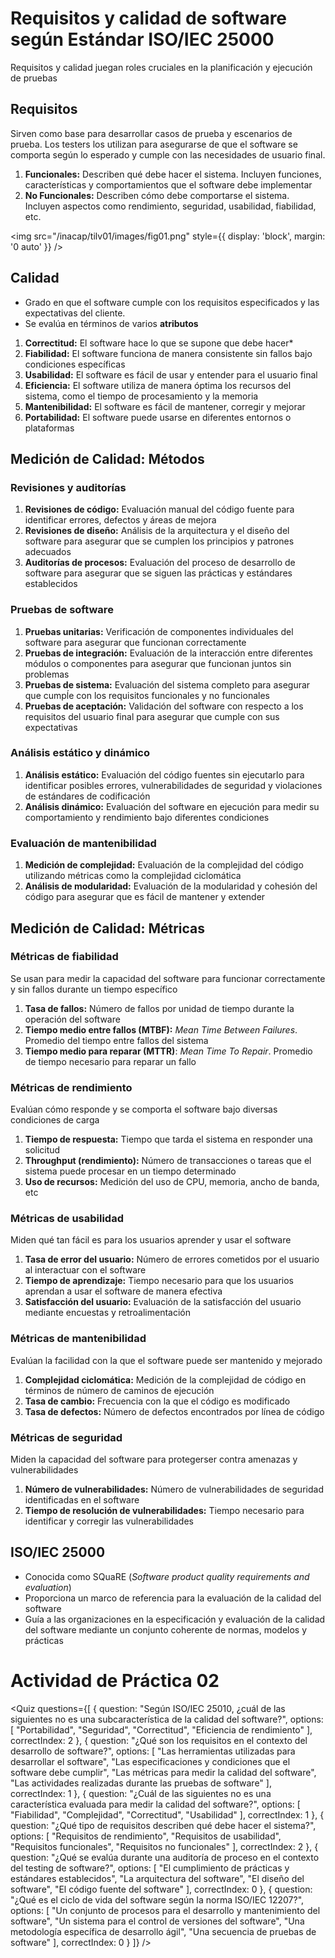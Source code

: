 # Requisitos y calidad de software según Estándar ISO/IEC 25000

Requisitos y calidad juegan roles cruciales en la planificación y ejecución de pruebas

## Requisitos
Sirven como base para desarrollar casos de prueba y escenarios de prueba. Los testers los utilizan para asegurarse de que el software se comporta según lo esperado y cumple con las necesidades de usuario final.

1. **Funcionales:** Describen qué debe hacer el sistema. Incluyen funciones, características y comportamientos que el software debe implementar
2. **No Funcionales:** Describen cómo debe comportarse el sistema. Incluyen aspectos como rendimiento, seguridad, usabilidad, fiabilidad, etc.

<img 
  src="/inacap/tilv01/images/fig01.png" 
  style={{ display: 'block', margin: '0 auto' }} 
/>

## Calidad
- Grado en que el software cumple con los requisitos especificados y las expectativas del cliente.
- Se evalúa en términos de varios **atributos**

1. **Correctitud:** El software hace lo que se supone que debe hacer*
2. **Fiabilidad:** El software funciona de manera consistente sin fallos bajo condiciones específicas
3. **Usabilidad:** El software es fácil de usar y entender para el usuario final
4. **Eficiencia:** El software utiliza de manera óptima los recursos del sistema, como el tiempo de procesamiento y la memoria
5. **Mantenibilidad:** El software es fácil de mantener, corregir y mejorar
6. **Portabilidad:** El software puede usarse en diferentes entornos o plataformas


## Medición de Calidad: Métodos

### Revisiones y auditorías
1. **Revisiones de código:** Evaluación manual del código fuente para identificar errores, defectos y áreas de mejora
2. **Revisiones de diseño:** Análisis de la arquitectura y el diseño del software para asegurar que se cumplen los principios y patrones adecuados
3. **Auditorías de procesos:** Evaluación del proceso de desarrollo de software para asegurar que se siguen las prácticas y estándares establecidos

### Pruebas de software
1. **Pruebas unitarias:** Verificación de componentes individuales del software para asegurar que funcionan correctamente
2. **Pruebas de integración:** Evaluación de la interacción entre diferentes módulos o componentes para asegurar que funcionan juntos sin problemas
3. **Pruebas de sistema:** Evaluación del sistema completo para asegurar que cumpĺe con los requisitos funcionales y no funcionales
4. **Pruebas de aceptación:** Validación del software con respecto a los requisitos del usuario final para asegurar que cumple con sus expectativas

### Análisis estático y dinámico
1. **Análisis estático:** Evaluación del código fuentes sin ejecutarlo para identificar posibles errores, vulnerabilidades de seguridad y violaciones de estándares de codificación
2. **Análisis dinámico:** Evaluación del software en ejecución para medir su comportamiento y rendimiento bajo diferentes condiciones

### Evaluación de mantenibilidad
1. **Medición de complejidad:** Evaluación de la complejidad del código utilizando métricas como la complejidad ciclomática
2. **Análisis de modularidad:** Evaluación de la modularidad y cohesión del código para asegurar que es fácil de mantener y extender

## Medición de Calidad: Métricas

### Métricas de fiabilidad
Se usan para medir la capacidad del software para funcionar correctamente y sin fallos durante un tiempo específico

1. **Tasa de fallos:** Número de fallos por unidad de tiempo durante la operación del software
2. **Tiempo medio entre fallos (MTBF):** *Mean Time Between Failures*. Promedio del tiempo entre fallos del sistema
3. **Tiempo medio para reparar (MTTR)**: *Mean Time To Repair*. Promedio de tiempo necesario para reparar un fallo 

### Métricas de rendimiento
Evalúan cómo responde y se comporta el software bajo diversas condiciones de carga

1. **Tiempo de respuesta:** Tiempo que tarda el sistema en responder una solicitud
2. **Throughput (rendimiento):** Número de transacciones o tareas que el sistema puede procesar en un tiempo determinado
3. **Uso de recursos:** Medición del uso de CPU, memoria, ancho de banda, etc

### Métricas de usabilidad
Miden qué tan fácil es para los usuarios aprender y usar el software

1. **Tasa de error del usuario:** Número de errores cometidos por el usuario al interactuar con el software
2. **Tiempo de aprendizaje:** Tiempo necesario para que los usuarios aprendan a usar el software de manera efectiva
3. **Satisfacción del usuario:** Evaluación de la satisfacción del usuario mediante encuestas y retroalimentación

### Métricas de mantenibilidad
Evalúan la facilidad con la que el software puede ser mantenido y mejorado

1. **Complejidad ciclomática:** Medición de la complejidad de código en términos de número de caminos de ejecución
2. **Tasa de cambio:** Frecuencia con la que el código es modificado
3. **Tasa de defectos:** Número de defectos encontrados por línea de código

### Métricas de seguridad
Miden la capacidad del software para protegerser contra amenazas y vulnerabilidades

1. **Número de vulnerabilidades:** Número de vulnerabilidades de seguridad identificadas en el software
2. **Tiempo de resolución de vulnerabilidades:** Tiempo necesario para identificar y corregir las vulnerabilidades

## ISO/IEC 25000

- Conocida como SQuaRE (*Software product quality requirements and evaluation*)
- Proporciona un marco de referencia para la evaluación de la calidad del software
- Guía a las organizaciones en la especificación y evaluación de la calidad del software mediante un conjunto coherente de normas, modelos y prácticas

# Actividad de Práctica 02

<Quiz questions={[
  {
    question: "Según ISO/IEC 25010, ¿cuál de las siguientes no es una subcaracterística de la calidad del software?",
    options: [
      "Portabilidad",
      "Seguridad",
      "Correctitud",
      "Eficiencia de rendimiento"
    ],
    correctIndex: 2
  },
  {
    question: "¿Qué son los requisitos en el contexto del desarrollo de software?",
    options: [
      "Las herramientas utilizadas para desarrollar el software",
      "Las especificaciones y condiciones que el software debe cumplir",
      "Las métricas para medir la calidad del software",
      "Las actividades realizadas durante las pruebas de software"
    ],
    correctIndex: 1
  },
  {
    question: "¿Cuál de las siguientes no es una característica evaluada para medir la calidad del software?",
    options: [
      "Fiabilidad",
      "Complejidad",
      "Correctitud",
      "Usabilidad"
    ],
    correctIndex: 1
  },
  {
    question: "¿Qué tipo de requisitos describen qué debe hacer el sistema?",
    options: [
      "Requisitos de rendimiento",
      "Requisitos de usabilidad",
      "Requisitos funcionales",
      "Requisitos no funcionales"
    ],
    correctIndex: 2
  },
  {
    question: "¿Qué se evalúa durante una auditoría de proceso en el contexto del testing de software?",
    options: [
      "El cumplimiento de prácticas y estándares establecidos",
      "La arquitectura del software",
      "El diseño del software",
      "El código fuente del software"
    ],
    correctIndex: 0
  },
  {
    question: "¿Qué es el ciclo de vida del software según la norma ISO/IEC 12207?",
    options: [
      "Un conjunto de procesos para el desarrollo y mantenimiento del software",
      "Un sistema para el control de versiones del software",
      "Una metodología específica de desarrollo ágil",
      "Una secuencia de pruebas de software"
    ],
    correctIndex: 0
  }
]} />